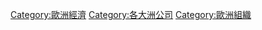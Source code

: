 {{Commons category|Companies of Europe}}
{{Commonscat|Companies of Europe}}

[[Category:歐洲經濟|Category:歐洲經濟]]
[[Category:各大洲公司|Category:各大洲公司]]
[[Category:歐洲組織|Category:歐洲組織]]